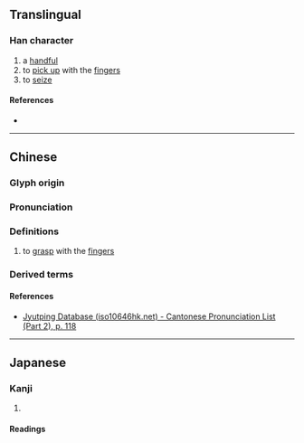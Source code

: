 {{character info}}
==Translingual==

===Han character===
{{Han char|rn=64|rad=手|as=11|sn=14|four=|canj=QYPM|ids=⿰扌虘}}

# a [[handful]]
# to [[pick up]] with the [[finger]]s
# to [[seize]]

====References====
* {{Han ref|kx=0450.150|dkj=12601|dj=0800.340|hdz=31945.020|uh=6463|ud=25699}}

----

==Chinese==
{{zh-forms}}
{{attn|yue|=揸?}}

===Glyph origin===
{{Han etym}}

===Pronunciation===
{{zh-pron
|m=zhā
|c=zaa1
|md=mă
|mc=y
|oc=y
|ma=
|cat=
}}

===Definitions===
{{zh-hanzi}}

# {{lb|zh|archaic|or|Min Dong}} to [[grasp]] with the [[finger]]s

===Derived terms===
{{zh-der|摣藥|摣晬|摣茶}}

====References====
* [http://www.iso10646hk.net/jp/document/download.jsp Jyutping Database (iso10646hk.net) - Cantonese Pronunciation List (Part 2), p. 118]

----

==Japanese==

===Kanji===
{{ja-kanji|grade=|rs=手11}}

# {{rfdef|ja|sort=手11}}

====Readings====
{{ja-readings|on=[[さ]] (sa), [[しゃ]] (sha), [[が]] (ga), [[な]] (na), [[さい]] (sai), [[せ]] (se)|kun=[[とる]] (toru), [[つかむ]] (tsukamu)}}
